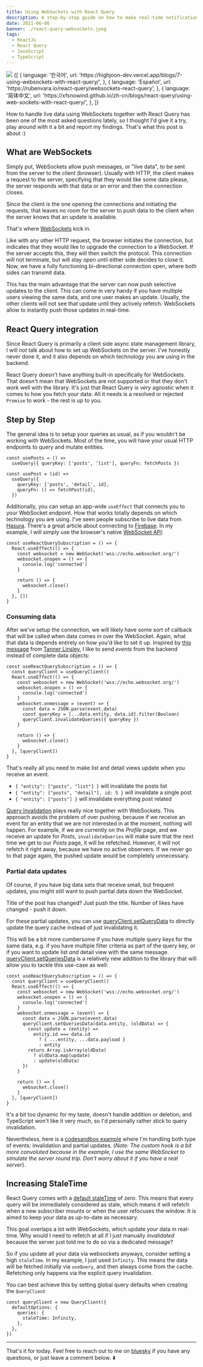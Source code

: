 ```yaml
---
title: Using WebSockets with React Query
description: A step-by-step guide on how to make real-time notifications work with react-query
date: 2021-06-06
banner: ./react-query-websockets.jpeg
tags:
  - ReactJs
  - React Query
  - JavaScript
  - TypeScript
---
```



<img src="./react-query-websockets.jpeg" />

<Attribution name="Maxim Hopman" url="https://unsplash.com/@nampoh" />

<RqToc id="using-web-sockets-with-react-query" />

<Translations>
  {[
    {
      language: '한국어',
      url: 'https://highjoon-dev.vercel.app/blogs/7-using-websockets-with-react-query/',
    },
    {
      language: 'Español',
      url: 'https://rubenvara.io/react-query/websockets-react-query',
    },
    {
      language: '简体中文',
      url: 'https://xfsnowind.github.io/zh-cn/blogs/react-query/using-web-sockets-with-react-query/',
    },
  ]}
</Translations>

How to handle live data using WebSockets together with React Query has been one of the most asked questions lately, so I thought I'd give it a try, play around with it a bit and report my findings. That's what this post is about :)

## What are WebSockets

Simply put, WebSockets allow push messages, or "live data", to be sent from the server to the client (browser). Usually with HTTP, the client makes a request to the server, specifying that they would like some data please, the server responds with that data or an error and then the connection closes.

Since the client is the one opening the connections and initiating the requests, that leaves no room for the server to push data to the client when the server knows that an update is available.

That's where [WebSockets](https://en.wikipedia.org/wiki/WebSocket) kick in.

Like with any other HTTP request, the browser initiates the connection, but indicates that they would like to upgrade the connection to a WebSocket. If the server accepts this, they will then switch the protocol. This connection will not terminate, but will stay open until either side decides to close it. Now, we have a fully functioning bi-directional connection open, where both sides can transmit data.

This has the main advantage that the server can now push selective updates to the client. This can come in very handy if you have multiple users viewing the same data, and one user makes an update. Usually, the other clients will not see that update until they actively refetch. WebSockets allow to instantly push those updates in real-time.

## React Query integration

Since React Query is primarily a client side async state management library, I will _not_ talk about how to set up WebSockets on the server. I've honestly never done it, and it also depends on which technology you are using in the backend.

React Query doesn't have anything built-in specifically for WebSockets. That doesn't mean that WebSockets are not supported or that they don't work well with the library. It's just that React Query is _very_ agnostic when it comes to how you fetch your data: All it needs is a resolved or rejected `Promise` to work - the rest is up to you.

## Step by Step

The general idea is to setup your queries as usual, as if you wouldn't be working with WebSockets. Most of the time, you will have your usual HTTP endpoints to query and mutate entities.

```jsx:title=a-standard-query
const usePosts = () =>
  useQuery({ queryKey: ['posts', 'list'], queryFn: fetchPosts })

const usePost = (id) =>
  useQuery({
    queryKey: ['posts', 'detail', id],
    queryFn: () => fetchPost(id),
  })
```

Additionally, you can setup an app-wide `useEffect` that connects you to your WebSocket endpoint. How that works totally depends on which technology you are using. I've seen people subscribe to live data from [Hasura](https://github.com/tannerlinsley/react-query/issues/171#issuecomment-649810136). There's a great article about connecting to [Firebase](https://aggelosarvanitakis.medium.com/a-real-time-hook-with-firebase-react-query-f7eb537d5145). In my example, I will simply use the browser's native [WebSocket API](https://developer.mozilla.org/en-US/docs/Web/API/WebSocket):

```jsx:title=useReactQuerySubscription
const useReactQuerySubscription = () => {
  React.useEffect(() => {
    const websocket = new WebSocket('wss://echo.websocket.org/')
    websocket.onopen = () => {
      console.log('connected')
    }

    return () => {
      websocket.close()
    }
  }, [])
}
```

### Consuming data

After we've setup the connection, we will likely have some sort of callback that will be called when data comes in over the WebSocket. Again, what that data is depends entirely on how you'd like to set it up. Inspired by [this message](https://github.com/tannerlinsley/react-query/issues/171#issuecomment-649716718) from [Tanner Linsley](https://github.com/tannerlinsley), I like to send _events_ from the backend instead of complete data objects:

```jsx:title=event-based-subscriptions {8-12}
const useReactQuerySubscription = () => {
  const queryClient = useQueryClient()
  React.useEffect(() => {
    const websocket = new WebSocket('wss://echo.websocket.org/')
    websocket.onopen = () => {
      console.log('connected')
    }
    websocket.onmessage = (event) => {
      const data = JSON.parse(event.data)
      const queryKey = [...data.entity, data.id].filter(Boolean)
      queryClient.invalidateQueries({ queryKey })
    }

    return () => {
      websocket.close()
    }
  }, [queryClient])
}
```

That's really all you need to make list and detail views update when you receive an event.

- `{ "entity": ["posts", "list"] }` will invalidate the posts list
- `{ "entity": ["posts", "detail"], id: 5 }` will invalidate a single post
- `{ "entity": ["posts"] }` will invalidate everything post related

[Query Invalidation](https://react-query.tanstack.com/guides/query-invalidation) plays really nice together with WebSockets. This approach avoids the problem of over pushing, because if we receive an event for an entity that we are not interested in at the moment, nothing will happen. For example, if we are currently on the _Profile_ page, and we receive an update for _Posts_, `invalidateQueries` will make sure that the next time we get to our _Posts_ page, it will be refetched. However, it will not refetch it right away, because we have no active observers. If we never go to that page again, the pushed update would be completely unnecessary.

### Partial data updates

Of course, if you have big data sets that receive small, but frequent updates, you might still want to push partial data down the WebSocket.

Title of the post has changed? Just push the title. Number of likes have changed - push it down.

For these partial updates, you can use [queryClient.setQueryData](https://react-query.tanstack.com/reference/QueryClient#queryclientsetquerydata) to directly update the query cache instead of just invalidating it.

This will be a bit more cumbersome if you have multiple query keys for the same data, e.g. if you have multiple filter criteria as part of the query key, or if you want to update list _and_ detail view with the same message. [queryClient.setQueriesData](https://react-query.tanstack.com/reference/QueryClient#queryclientsetqueriesdata) is a relatively new addition to the library that will allow you to tackle this use-case as well:

```jsx:title=partial-updates {10-17}
const useReactQuerySubscription = () => {
  const queryClient = useQueryClient()
  React.useEffect(() => {
    const websocket = new WebSocket('wss://echo.websocket.org/')
    websocket.onopen = () => {
      console.log('connected')
    }
    websocket.onmessage = (event) => {
      const data = JSON.parse(event.data)
      queryClient.setQueriesData(data.entity, (oldData) => {
        const update = (entity) =>
          entity.id === data.id
            ? { ...entity, ...data.payload }
            : entity
        return Array.isArray(oldData)
          ? oldData.map(update)
          : update(oldData)
      })
    }

    return () => {
      websocket.close()
    }
  }, [queryClient])
}
```

It's a bit too dynamic for my taste, doesn't handle addition or deletion, and TypeScript won't like it very much, so I'd personally rather stick to query invalidation.

Nevertheless, here is a [codesandbox example](https://codesandbox.io/s/react-query-websockets-ep1op) where I'm handling both type of events: invalidation and partial updates. (_Note: The custom hook is a bit more convoluted because in the example, I use the same WebSocket to simulate the server round trip. Don't worry about it if you have a real server_).

## Increasing StaleTime

React Query comes with a [default staleTime](https://react-query.tanstack.com/guides/important-defaults) of _zero_. This means that every query will be immediately considered as stale, which means it will refetch when a new subscriber mounts or when the user refocuses the window. It is aimed to keep your data as up-to-date as necessary.

This goal overlaps a lot with WebSockets, which update your data in real-time. Why would I need to refetch at all if I just manually _invalidated_ because the server just told me to do so via a dedicated message?

So if you update all your data via websockets anyways, consider setting a high `staleTime`. In my example, I just used `Infinity`. This means the data will be fetched initially via `useQuery`, and then always come from the cache. Refetching only happens via the explicit query invalidation.

You can best achieve this by setting global query defaults when creating the `QueryClient`

```jsx:title=infinite-stale-time
const queryClient = new QueryClient({
  defaultOptions: {
    queries: {
      staleTime: Infinity,
    },
  },
})
```

---

That's it for today. Feel free to reach out to me on [bluesky](https://bsky.app/profile/tkdodo.eu)
if you have any questions, or just leave a comment below. ⬇️

<Comments />
